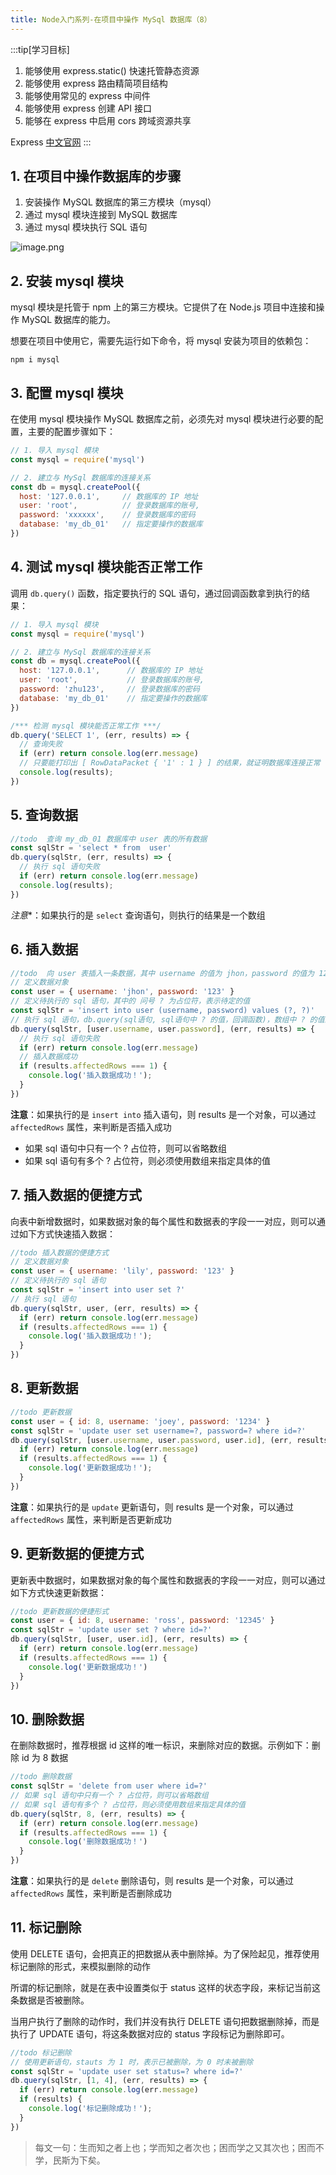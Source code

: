 ```yaml
---
title: Node入门系列-在项目中操作 MySql 数据库（8）
---
```


:::tip[学习目标]
1. 能够使用 express.static() 快速托管静态资源
2. 能够使用 express 路由精简项目结构
3. 能够使用常见的 express 中间件
4. 能够使用 express 创建 API 接口
5. 能够在 express 中启用 cors 跨域资源共享

Express [中文官网](http://www.expressjs.com.cn/)
:::

## 1. 在项目中操作数据库的步骤
1. 安装操作 MySQL 数据库的第三方模块（mysql）
2. 通过 mysql 模块连接到 MySQL 数据库
3. 通过 mysql 模块执行 SQL 语句

![image.png](../../../../assets/node/08-learn-mysql/image.png)

## 2. 安装 mysql 模块
mysql 模块是托管于 npm 上的第三方模块。它提供了在 Node.js 项目中连接和操作 MySQL 数据库的能力。

想要在项目中使用它，需要先运行如下命令，将 mysql 安装为项目的依赖包：
```shell
npm i mysql
```

## 3. 配置 mysql 模块
在使用 mysql 模块操作 MySQL 数据库之前，必须先对 mysql 模块进行必要的配置，主要的配置步骤如下：
```js
// 1. 导入 mysql 模块
const mysql = require('mysql')

// 2. 建立与 MySql 数据库的连接关系
const db = mysql.createPool({
  host: '127.0.0.1',     // 数据库的 IP 地址
  user: 'root',          // 登录数据库的账号,
  password: 'xxxxxx',    // 登录数据库的密码
  database: 'my_db_01'   // 指定要操作的数据库
})
```

## 4. 测试 mysql 模块能否正常工作
调用 `db.query()` 函数，指定要执行的 SQL 语句，通过回调函数拿到执行的结果：
```js
// 1. 导入 mysql 模块
const mysql = require('mysql')

// 2. 建立与 MySql 数据库的连接关系
const db = mysql.createPool({
  host: '127.0.0.1',      // 数据库的 IP 地址
  user: 'root',           // 登录数据库的账号,
  password: 'zhu123',     // 登录数据库的密码
  database: 'my_db_01'    // 指定要操作的数据库
})

/*** 检测 mysql 模块能否正常工作 ***/
db.query('SELECT 1', (err, results) => {
  // 查询失败
  if (err) return console.log(err.message)
  // 只要能打印出 [ RowDataPacket { '1' : 1 } ] 的结果，就证明数据库连接正常
  console.log(results);
})

```

## 5. 查询数据
```js
//todo  查询 my_db_01 数据库中 user 表的所有数据
const sqlStr = 'select * from  user'
db.query(sqlStr, (err, results) => {
  // 执行 sql 语句失败
  if (err) return console.log(err.message)
  console.log(results);
})
```
*注意**：如果执行的是 `select` 查询语句，则执行的结果是一个数组

## 6. 插入数据
```js
//todo  向 user 表插入一条数据，其中 username 的值为 jhon，password 的值为 123
// 定义数据对象
const user = { username: 'jhon', password: '123' }
// 定义待执行的 sql 语句，其中的 问号 ? 为占位符，表示待定的值
const sqlStr = 'insert into user (username, password) values (?, ?)'
// 执行 sql 语句，db.query(sql语句, sql语句中 ? 的值，回调函数)，数组中 ? 的值的顺序不能乱
db.query(sqlStr, [user.username, user.password], (err, results) => {
  // 执行 sql 语句失败
  if (err) return console.log(err.message)
  // 插入数据成功
  if (results.affectedRows === 1) {
    console.log('插入数据成功！');
  }
})
```
**注意**：如果执行的是 `insert into` 插入语句，则 results 是一个对象，可以通过 `affectedRows` 属性，来判断是否插入成功

* 如果 sql 语句中只有一个 ? 占位符，则可以省略数组
* 如果 sql 语句有多个 ? 占位符，则必须使用数组来指定具体的值

## 7. 插入数据的便捷方式
向表中新增数据时，如果数据对象的每个属性和数据表的字段一一对应，则可以通过如下方式快速插入数据：
```js
//todo 插入数据的便捷方式
// 定义数据对象
const user = { username: 'lily', password: '123' }
// 定义待执行的 sql 语句
const sqlStr = 'insert into user set ?'
// 执行 sql 语句
db.query(sqlStr, user, (err, results) => {
  if (err) return console.log(err.message)
  if (results.affectedRows === 1) {
    console.log('插入数据成功！');
  }
})
```

## 8. 更新数据
```js
//todo 更新数据
const user = { id: 8, username: 'joey', password: '1234' }
const sqlStr = 'update user set username=?, password=? where id=?'
db.query(sqlStr, [user.username, user.password, user.id], (err, results) => {
  if (err) return console.log(err.message)
  if (results.affectedRows === 1) {
    console.log('更新数据成功！');
  }
})
```
**注意**：如果执行的是 `update` 更新语句，则 results 是一个对象，可以通过 `affectedRows` 属性，来判断是否更新成功

## 9. 更新数据的便捷方式
更新表中数据时，如果数据对象的每个属性和数据表的字段一一对应，则可以通过如下方式快速更新数据：
```js
//todo 更新数据的便捷形式
const user = { id: 8, username: 'ross', password: '12345' }
const sqlStr = 'update user set ? where id=?'
db.query(sqlStr, [user, user.id], (err, results) => {
  if (err) return console.log(err.message)
  if (results.affectedRows === 1) {
    console.log('更新数据成功！')
  }
})
```

## 10. 删除数据
在删除数据时，推荐根据 id 这样的唯一标识，来删除对应的数据。示例如下：删除 id 为 8 数据
```js
//todo 删除数据
const sqlStr = 'delete from user where id=?'
// 如果 sql 语句中只有一个 ? 占位符，则可以省略数组
// 如果 sql 语句有多个 ? 占位符，则必须使用数组来指定具体的值
db.query(sqlStr, 8, (err, results) => {
  if (err) return console.log(err.message)
  if (results.affectedRows === 1) {
    console.log('删除数据成功！')
  }
})
```
**注意**：如果执行的是 `delete` 删除语句，则 results 是一个对象，可以通过 `affectedRows` 属性，来判断是否删除成功

## 11. 标记删除
使用 DELETE 语句，会把真正的把数据从表中删除掉。为了保险起见，推荐使用标记删除的形式，来模拟删除的动作

所谓的标记删除，就是在表中设置类似于 status 这样的状态字段，来标记当前这条数据是否被删除。

当用户执行了删除的动作时，我们并没有执行 DELETE 语句把数据删除掉，而是执行了 UPDATE 语句，将这条数据对应的 status 字段标记为删除即可。
```js
//todo 标记删除
// 使用更新语句，stauts 为 1 时，表示已被删除，为 0 时未被删除
const sqlStr = 'update user set status=? where id=?'
db.query(sqlStr, [1, 4], (err, results) => {
  if (err) return console.log(err.message)
  if (results) {
    console.log('标记删除成功！');
  }
})
```
> 每文一句：生而知之者上也；学而知之者次也；困而学之又其次也；困而不学，民斯为下矣。